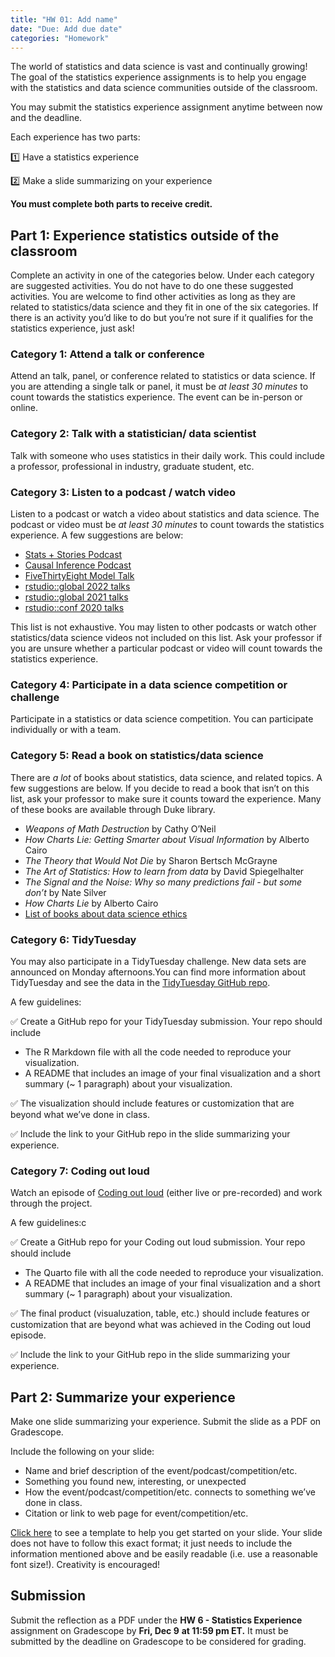 ```yaml
---
title: "HW 01: Add name"
date: "Due: Add due date"
categories: "Homework"
---
```


The world of statistics and data science is vast and continually
growing! The goal of the statistics experience assignments is to help
you engage with the statistics and data science communities outside of
the classroom.

You may submit the statistics experience assignment anytime between now
and the deadline.

Each experience has two parts:

1️⃣ Have a statistics experience

2️⃣ Make a slide summarizing on your experience

**You must complete both parts to receive credit.**

## Part 1: Experience statistics outside of the classroom

Complete an activity in one of the categories below. Under each category
are suggested activities. You do not have to do one these suggested
activities. You are welcome to find other activities as long as they are
related to statistics/data science and they fit in one of the six
categories. If there is an activity you'd like to do but you're not sure
if it qualifies for the statistics experience, just ask!

### Category 1: Attend a talk or conference

Attend an talk, panel, or conference related to statistics or data
science. If you are attending a single talk or panel, it must be *at
least 30 minutes* to count towards the statistics experience. The event
can be in-person or online.

### Category 2: Talk with a statistician/ data scientist

Talk with someone who uses statistics in their daily work. This could
include a professor, professional in industry, graduate student, etc.

### Category 3: Listen to a podcast / watch video

Listen to a podcast or watch a video about statistics and data science.
The podcast or video must be *at least 30 minutes* to count towards the
statistics experience. A few suggestions are below:

-   [Stats + Stories Podcast](https://statsandstories.net/)
-   [Causal Inference Podcast](https://casualinfer.libsyn.com/)
-   [FiveThirtyEight Model
    Talk](https://fivethirtyeight.com/tag/model-talk/)
-   [rstudio::global 2022
    talks](https://www.rstudio.com/resources/rstudioglobal-2021/)
-   [rstudio::global 2021
    talks](https://www.rstudio.com/resources/rstudioglobal-2021/)
-   [rstudio::conf 2020
    talks](https://www.rstudio.com/resources/rstudioconf-2020/)

This list is not exhaustive. You may listen to other podcasts or watch
other statistics/data science videos not included on this list. Ask your
professor if you are unsure whether a particular podcast or video will
count towards the statistics experience.

### Category 4: Participate in a data science competition or challenge

Participate in a statistics or data science competition. You can
participate individually or with a team.

### Category 5: Read a book on statistics/data science

There are *a lot* of books about statistics, data science, and related
topics. A few suggestions are below. If you decide to read a book that
isn't on this list, ask your professor to make sure it counts toward the
experience. Many of these books are available through Duke library.

-   *Weapons of Math Destruction* by Cathy O'Neil
-   *How Charts Lie: Getting Smarter about Visual Information* by
    Alberto Cairo
-   *The Theory that Would Not Die* by Sharon Bertsch McGrayne
-   *The Art of Statistics: How to learn from data* by David
    Spiegelhalter
-   *The Signal and the Noise: Why so many predictions fail - but some
    don't* by Nate Silver
-   *How Charts Lie* by Alberto Cairo
-   [List of books about data science
    ethics](https://teachdatascience.com/bookclub/)

### Category 6: TidyTuesday

You may also participate in a TidyTuesday challenge. New data sets are
announced on Monday afternoons.You can find more information about
TidyTuesday and see the data in the [TidyTuesday GitHub
repo](https://github.com/rfordatascience/tidytuesday).

A few guidelines:

✅ Create a GitHub repo for your TidyTuesday submission. Your repo
should include

-   The R Markdown file with all the code needed to reproduce your
    visualization.
-   A README that includes an image of your final visualization and a
    short summary (\~ 1 paragraph) about your visualization.

✅ The visualization should include features or customization that are
beyond what we've done in class.

✅ Include the link to your GitHub repo in the slide summarizing your
experience.

### Category 7: Coding out loud

Watch an episode of [Coding out
loud](https://dukecct.github.io/coding-out-loud/) (either live or
pre-recorded) and work through the project.

A few guidelines:c

✅ Create a GitHub repo for your Coding out loud submission. Your repo
should include

-   The Quarto file with all the code needed to reproduce your
    visualization.
-   A README that includes an image of your final visualization and a
    short summary (\~ 1 paragraph) about your visualization.

✅ The final product (visualuzation, table, etc.) should include
features or customization that are beyond what was achieved in the
Coding out loud episode.

✅ Include the link to your GitHub repo in the slide summarizing your
experience.

## Part 2: Summarize your experience

Make one slide summarizing your experience. Submit the slide as a PDF on
Gradescope.

Include the following on your slide:

-   Name and brief description of the event/podcast/competition/etc.
-   Something you found new, interesting, or unexpected
-   How the event/podcast/competition/etc. connects to something we've
    done in class.
-   Citation or link to web page for event/competition/etc.

[Click
here](https://docs.google.com/presentation/d/1Ua7rmAQn8FaRLxJpxaRvOZfBLIlEjYVxugEaaTcIjMQ/edit?usp=sharing)
to see a template to help you get started on your slide. Your slide does
not have to follow this exact format; it just needs to include the
information mentioned above and be easily readable (i.e. use a
reasonable font size!). Creativity is encouraged!

## Submission

Submit the reflection as a PDF under the **HW 6 - Statistics
Experience** assignment on Gradescope by **Fri, Dec 9** **at 11:59 pm
ET.** It must be submitted by the deadline on Gradescope to be
considered for grading.
